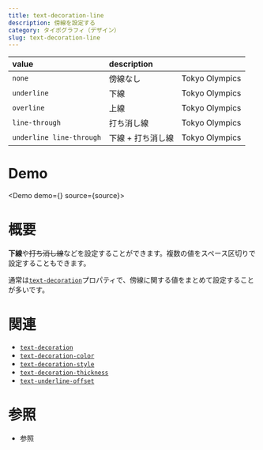 ```yaml
---
title: text-decoration-line
description: 傍線を設定する
category: タイポグラフィ（デザイン）
slug: text-decoration-line
---
```



| value                    | description       |                                                                                       |
| :----------------------- | :---------------- | :------------------------------------------------------------------------------------ |
| `none`                   | 傍線なし          | <span>Tokyo Olympics</span>                                                           |
| `underline`              | 下線              | <span className="underline">Tokyo Olympics</span>                                     |
| `overline`               | 上線              | <span className="overline">Tokyo Olympics</span>                                      |
| `line-through`           | 打ち消し線        | <span className="line-through">Tokyo Olympics</span>                                  |
| `underline line-through` | 下線 + 打ち消し線 | <span className="[text-decoration-line:underline_line-through]">Tokyo Olympics</span> |

# Demo

<Demo demo={<Preview />} source={source}>
  <Snippet />
</Demo>

# 概要

**下線**や~~打ち消し線~~などを設定することができます。複数の値をスペース区切りで設定することもできます。

通常は[`text-decoration`](/text-decoration)プロパティで、傍線に関する値をまとめて設定することが多いです。

# 関連

- [`text-decoration`](/text-decoration)
- [`text-decoration-color`](/text-decoration-color)
- [`text-decoration-style`](/text-decoration-style)
- [`text-decoration-thickness`](/text-decoration-thickness)
- [`text-underline-offset`](/text-underline-offset)

# 参照

- 参照
